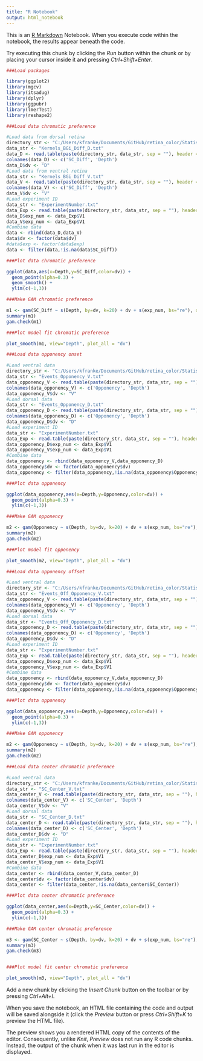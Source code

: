```yaml
---
title: "R Notebook"
output: html_notebook
---
```


This is an [R Markdown](http://rmarkdown.rstudio.com) Notebook. When you execute code within the notebook, the results appear beneath the code. 

Try executing this chunk by clicking the *Run* button within the chunk or by placing your cursor inside it and pressing *Ctrl+Shift+Enter*. 

```r
###Load packages

library(ggplot2)
library(mgcv)
library(itsadug)
library(dplyr)
library(ggpubr)
library(lmerTest)
library(reshape2)
```

```r
###Load data chromatic preference

#Load data from dorsal retina
directory_str <- "C:/Users/kfranke/Documents/GitHub/retina_color/Statistics_R/Data/"
data_str <- "Kernels_BGi_Diff_D.txt"
data_D <- read.table(paste(directory_str, data_str, sep = ""), header = FALSE, blank.lines.skip = FALSE, sep = ",", dec = ".")
colnames(data_D) <- c('SC_Diff', 'Depth')
data_D$dv <- "D"
#Load data from ventral retina
data_str <- "Kernels_BGi_Diff_V.txt"
data_V <- read.table(paste(directory_str, data_str, sep = ""), header = FALSE, blank.lines.skip = FALSE, sep = ",", dec = ".")
colnames(data_V) <- c('SC_Diff', 'Depth')
data_V$dv <- "V"
#Load experiment ID
data_str <- "ExperimentNumber.txt"
data_Exp <- read.table(paste(directory_str, data_str, sep = ""), header = FALSE, blank.lines.skip = FALSE, sep = ",", dec = ".")
data_D$exp_num <- data_Exp$V1
data_V$exp_num <- data_Exp$V1
#Combine data
data <- rbind(data_D,data_V)
data$dv <- factor(data$dv)
#data$exp <- factor(data$exp)
data <- filter(data,!is.na(data$SC_Diff))
```

```r
###Plot data chromatic preference

ggplot(data,aes(x=Depth,y=SC_Diff,color=dv)) +
  geom_point(alpha=0.3) + 
  geom_smooth() +
  ylim(c(-1,3))
```

```r
###Make GAM chromatic preference

m1 <- gam(SC_Diff ~ s(Depth, by=dv, k=20) + dv + s(exp_num, bs="re"), data = data)
summary(m1)
gam.check(m1)
```

```r
###Plot model fit chromatic preference

plot_smooth(m1, view="Depth", plot_all = "dv")
```


```r
###Load data opponency onset

#Load ventral data
directory_str <- "C:/Users/kfranke/Documents/GitHub/retina_color/Statistics_R/Data/"
data_str <- "Events_Opponency_V.txt"
data_opponency_V <- read.table(paste(directory_str, data_str, sep = ""), header = FALSE, blank.lines.skip = FALSE, sep = ",", dec = ".")
colnames(data_opponency_V) <- c('Opponency', 'Depth')
data_opponency_V$dv <- "V"
#Load dorsal data
data_str <- "Events_Opponency_D.txt"
data_opponency_D <- read.table(paste(directory_str, data_str, sep = ""), header = FALSE, blank.lines.skip = FALSE, sep = ",", dec = ".")
colnames(data_opponency_D) <- c('Opponency', 'Depth')
data_opponency_D$dv <- "D"
#Load experiment ID
data_str <- "ExperimentNumber.txt"
data_Exp <- read.table(paste(directory_str, data_str, sep = ""), header = FALSE, blank.lines.skip = FALSE, sep = ",", dec = ".")
data_opponency_D$exp_num <- data_Exp$V1
data_opponency_V$exp_num <- data_Exp$V1
#Combine data
data_opponency <- rbind(data_opponency_V,data_opponency_D)
data_opponency$dv <- factor(data_opponency$dv)
data_opponency <- filter(data_opponency,!is.na(data_opponency$Opponency))
```

```r
###Plot data opponency

ggplot(data_opponency,aes(x=Depth,y=Opponency,color=dv)) +
  geom_point(alpha=0.3) +
  ylim(c(-1,3))
```

```r
###Make GAM opponency

m2 <- gam(Opponency ~ s(Depth, by=dv, k=20) + dv + s(exp_num, bs="re"), data = data_opponency, family = binomial)
summary(m2)
gam.check(m2)
```

```r
###Plot model fit opponency

plot_smooth(m2, view="Depth", plot_all = "dv")
```

```r
###Load data opponency offset

#Load ventral data
directory_str <- "C:/Users/kfranke/Documents/GitHub/retina_color/Statistics_R/Data/"
data_str <- "Events_Off_Opponency_V.txt"
data_opponency_V <- read.table(paste(directory_str, data_str, sep = ""), header = FALSE, blank.lines.skip = FALSE, sep = ",", dec = ".")
colnames(data_opponency_V) <- c('Opponency', 'Depth')
data_opponency_V$dv <- "V"
#Load dorsal data
data_str <- "Events_Off_Opponency_D.txt"
data_opponency_D <- read.table(paste(directory_str, data_str, sep = ""), header = FALSE, blank.lines.skip = FALSE, sep = ",", dec = ".")
colnames(data_opponency_D) <- c('Opponency', 'Depth')
data_opponency_D$dv <- "D"
#Load experiment ID
data_str <- "ExperimentNumber.txt"
data_Exp <- read.table(paste(directory_str, data_str, sep = ""), header = FALSE, blank.lines.skip = FALSE, sep = ",", dec = ".")
data_opponency_D$exp_num <- data_Exp$V1
data_opponency_V$exp_num <- data_Exp$V1
#Combine data
data_opponency <- rbind(data_opponency_V,data_opponency_D)
data_opponency$dv <- factor(data_opponency$dv)
data_opponency <- filter(data_opponency,!is.na(data_opponency$Opponency))
```

```r
###Plot data opponency

ggplot(data_opponency,aes(x=Depth,y=Opponency,color=dv)) +
  geom_point(alpha=0.3) +
  ylim(c(-1,3))
```

```r
###Make GAM opponency

m2 <- gam(Opponency ~ s(Depth, by=dv, k=20) + dv + s(exp_num, bs="re"), data = data_opponency, family = binomial)
summary(m2)
gam.check(m2)
```


```r
###Load data center chromatic preference

#Load ventral data
directory_str <- "C:/Users/kfranke/Documents/GitHub/retina_color/Statistics_R/Data/"
data_str <- "SC_Center_V.txt"
data_center_V <- read.table(paste(directory_str, data_str, sep = ""), header = FALSE, blank.lines.skip = FALSE, sep = ",", dec = ".")
colnames(data_center_V) <- c('SC_Center', 'Depth')
data_center_V$dv <- "V"
#Load dorsal data
data_str <- "SC_Center_D.txt"
data_center_D <- read.table(paste(directory_str, data_str, sep = ""), header = FALSE, blank.lines.skip = FALSE, sep = ",", dec = ".")
colnames(data_center_D) <- c('SC_Center', 'Depth')
data_center_D$dv <- "D"
#Load experiment ID
data_str <- "ExperimentNumber.txt"
data_Exp <- read.table(paste(directory_str, data_str, sep = ""), header = FALSE, blank.lines.skip = FALSE, sep = ",", dec = ".")
data_center_D$exp_num <- data_Exp$V1
data_center_V$exp_num <- data_Exp$V1
#Combine data
data_center <- rbind(data_center_V,data_center_D)
data_center$dv <- factor(data_center$dv)
data_center <- filter(data_center,!is.na(data_center$SC_Center))
```

```r
###Plot data center chromatic preference

ggplot(data_center,aes(x=Depth,y=SC_Center,color=dv)) +
  geom_point(alpha=0.3) +
  ylim(c(-1,3))
```

```r
###Make GAM center chromatic preference

m3 <- gam(SC_Center ~ s(Depth, by=dv, k=20) + dv + s(exp_num, bs="re"), data = data_center)
summary(m3)
gam.check(m3)



```

```r
###Plot model fit center chromatic preference

plot_smooth(m3, view="Depth", plot_all = "dv")
```



Add a new chunk by clicking the *Insert Chunk* button on the toolbar or by pressing *Ctrl+Alt+I*.

When you save the notebook, an HTML file containing the code and output will be saved alongside it (click the *Preview* button or press *Ctrl+Shift+K* to preview the HTML file).

The preview shows you a rendered HTML copy of the contents of the editor. Consequently, unlike *Knit*, *Preview* does not run any R code chunks. Instead, the output of the chunk when it was last run in the editor is displayed.

